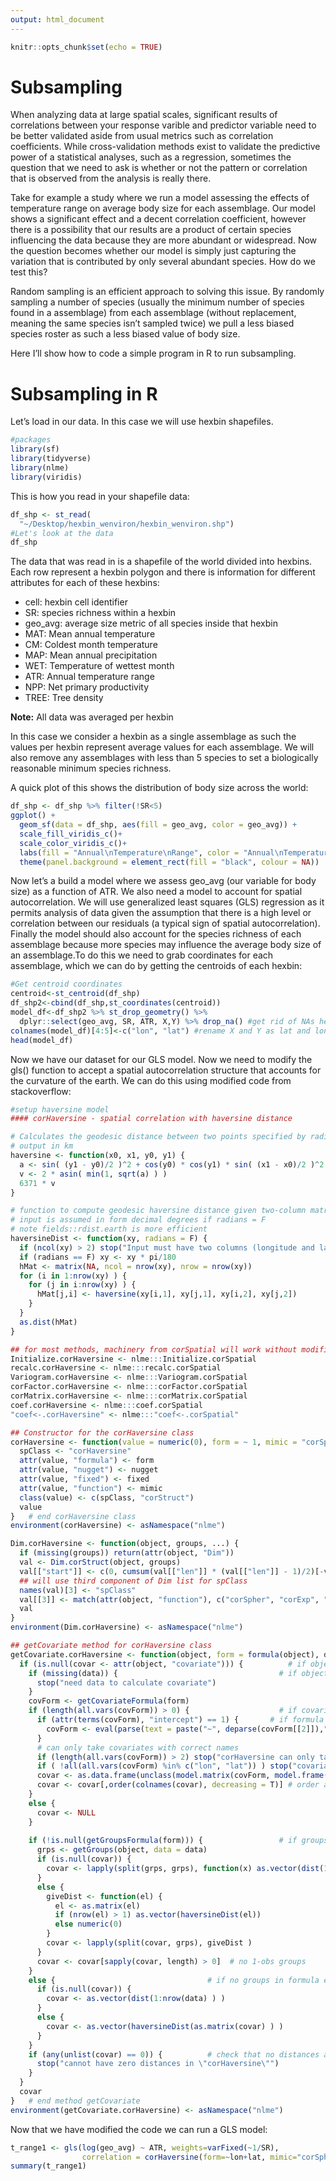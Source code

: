 ```yaml
---
output: html_document
---
```


```r
knitr::opts_chunk$set(echo = TRUE)
```

# Subsampling

When analyzing data at large spatial scales, significant results of correlations between your response varible and predictor variable need to be better validated aside from usual metrics such as correlation coefficients. While cross-validation methods exist to validate the predictive power of a statistical analyses, such as a regression, sometimes the question that we need to ask is whether or not the pattern or correlation that is observed from the analysis is really there. 

Take for example a study where we run a model assessing the effects of temperature range on average body size for each assemblage. Our model shows a significant effect and a decent correlation coefficient, however there is a possibility that our results are a product of certain species influencing the data because they are more abundant or widespread. Now the question becomes whether our model is simply just capturing the variation that is contributed by only several abundant species. How do we test this?

Random sampling is an efficient approach to solving this issue. By randomly sampling a number of species (usually the minimum number of species found in a assemblage) from each assemblage (without replacement, meaning the same species isn't sampled twice) we pull a less biased species roster as such a less biased value of body size.

Here I'll show how to code a simple program in R to run subsampling.

# Subsampling in R

Let's load in our data. In this case we will use hexbin shapefiles.

```r
#packages
library(sf)
library(tidyverse)
library(nlme)
library(viridis)
```

This is how you read in your shapefile data:

```r
df_shp <- st_read(
  "~/Desktop/hexbin_wenviron/hexbin_wenviron.shp")
#Let's look at the data
df_shp
```

The data that was read in is a shapefile of the world divided into hexbins. Each row represent a hexbin polygon and there is information for different attributes for each of these hexbins:

* cell: hexbin cell identifier
* SR: species richness within a hexbin
* geo_avg: average size metric of all species inside that hexbin
* MAT: Mean annual temperature
* CM: Coldest month temperature
* MAP: Mean annual precipitation
* WET: Temperature of wettest month
* ATR: Annual temperature range 
* NPP: Net primary productivity
* TREE: Tree density

**Note:** All data was averaged per hexbin

In this case we consider a hexbin as a single assemblage as such the values per hexbin represent average values for each assemblage. We will also remove any assemblages with less than 5 species to set a biologically reasonable minimum species richness.

A quick plot of this shows the distribution of body size across the world:

```r
df_shp <- df_shp %>% filter(!SR<5)
ggplot() +
  geom_sf(data = df_shp, aes(fill = geo_avg, color = geo_avg)) +
  scale_fill_viridis_c()+
  scale_color_viridis_c()+
  labs(fill = "Annual\nTemperature\nRange", color = "Annual\nTemperature\nRange") +
  theme(panel.background = element_rect(fill = "black", colour = NA))
```

Now let's a build a model where we assess geo_avg (our variable for body size) as a function of ATR. We also need a model to account for spatial autocorrelation. We will use generalized least squares (GLS) regression as it permits analysis of data given the assumption that there is a high level or correlation between our residuals (a typical sign of spatial autocorrelation). Finally the model should also account for the species richness of each assemblage because more species may influence the average body size of an assemblage.To do this we need to grab coordinates for each assemblage, which we can do by getting the centroids of each hexbin:

```r
#Get centroid coordinates
centroid<-st_centroid(df_shp)
df_shp2<-cbind(df_shp,st_coordinates(centroid))
model_df<-df_shp2 %>% st_drop_geometry() %>%
  dplyr::select(geo_avg, SR, ATR, X,Y) %>% drop_na() #get rid of NAs here
colnames(model_df)[4:5]<-c("lon", "lat") #rename X and Y as lat and lon
head(model_df)
```

Now we have our dataset for our GLS model. Now we need to modify the gls() function to accept a spatial autocorrelation structure that accounts for the curvature of the earth. We can do this using modified code from stackoverflow:

```r
#setup haversine model
#### corHaversine - spatial correlation with haversine distance

# Calculates the geodesic distance between two points specified by radian latitude/longitude using Haversine formula.
# output in km
haversine <- function(x0, x1, y0, y1) {
  a <- sin( (y1 - y0)/2 )^2 + cos(y0) * cos(y1) * sin( (x1 - x0)/2 )^2
  v <- 2 * asin( min(1, sqrt(a) ) )
  6371 * v
}

# function to compute geodesic haversine distance given two-column matrix of longitude/latitude
# input is assumed in form decimal degrees if radians = F
# note fields::rdist.earth is more efficient
haversineDist <- function(xy, radians = F) {
  if (ncol(xy) > 2) stop("Input must have two columns (longitude and latitude)")
  if (radians == F) xy <- xy * pi/180
  hMat <- matrix(NA, ncol = nrow(xy), nrow = nrow(xy))
  for (i in 1:nrow(xy) ) {
    for (j in i:nrow(xy) ) {
      hMat[j,i] <- haversine(xy[i,1], xy[j,1], xy[i,2], xy[j,2]) 
    }
  }
  as.dist(hMat)
}

## for most methods, machinery from corSpatial will work without modification
Initialize.corHaversine <- nlme:::Initialize.corSpatial
recalc.corHaversine <- nlme:::recalc.corSpatial
Variogram.corHaversine <- nlme:::Variogram.corSpatial
corFactor.corHaversine <- nlme:::corFactor.corSpatial
corMatrix.corHaversine <- nlme:::corMatrix.corSpatial
coef.corHaversine <- nlme:::coef.corSpatial
"coef<-.corHaversine" <- nlme:::"coef<-.corSpatial"

## Constructor for the corHaversine class
corHaversine <- function(value = numeric(0), form = ~ 1, mimic = "corSpher", nugget = FALSE, fixed = FALSE) {
  spClass <- "corHaversine"
  attr(value, "formula") <- form
  attr(value, "nugget") <- nugget
  attr(value, "fixed") <- fixed
  attr(value, "function") <- mimic
  class(value) <- c(spClass, "corStruct")
  value
}   # end corHaversine class
environment(corHaversine) <- asNamespace("nlme")

Dim.corHaversine <- function(object, groups, ...) {
  if (missing(groups)) return(attr(object, "Dim"))
  val <- Dim.corStruct(object, groups)
  val[["start"]] <- c(0, cumsum(val[["len"]] * (val[["len"]] - 1)/2)[-val[["M"]]])
  ## will use third component of Dim list for spClass
  names(val)[3] <- "spClass"
  val[[3]] <- match(attr(object, "function"), c("corSpher", "corExp", "corGaus", "corLin", "corRatio"), 0)
  val
}
environment(Dim.corHaversine) <- asNamespace("nlme")

## getCovariate method for corHaversine class
getCovariate.corHaversine <- function(object, form = formula(object), data) {
  if (is.null(covar <- attr(object, "covariate"))) {          # if object lacks covariate attribute
    if (missing(data)) {                                    # if object lacks data
      stop("need data to calculate covariate")
    }
    covForm <- getCovariateFormula(form)
    if (length(all.vars(covForm)) > 0) {                    # if covariate present
      if (attr(terms(covForm), "intercept") == 1) {       # if formula includes intercept
        covForm <- eval(parse(text = paste("~", deparse(covForm[[2]]),"-1",sep="")))    # remove intercept
      }
      # can only take covariates with correct names
      if (length(all.vars(covForm)) > 2) stop("corHaversine can only take two covariates, 'lon' and 'lat'")
      if ( !all(all.vars(covForm) %in% c("lon", "lat")) ) stop("covariates must be named 'lon' and 'lat'")
      covar <- as.data.frame(unclass(model.matrix(covForm, model.frame(covForm, data, drop.unused.levels = TRUE) ) ) )
      covar <- covar[,order(colnames(covar), decreasing = T)] # order as lon ... lat
    }
    else {
      covar <- NULL
    }
    
    if (!is.null(getGroupsFormula(form))) {                 # if groups in formula extract covar by groups
      grps <- getGroups(object, data = data)
      if (is.null(covar)) {
        covar <- lapply(split(grps, grps), function(x) as.vector(dist(1:length(x) ) ) )     # filler?
      } 
      else {
        giveDist <- function(el) {
          el <- as.matrix(el)
          if (nrow(el) > 1) as.vector(haversineDist(el))                       
          else numeric(0)
        }
        covar <- lapply(split(covar, grps), giveDist )
      }
      covar <- covar[sapply(covar, length) > 0]  # no 1-obs groups
    } 
    else {                                  # if no groups in formula extract distance
      if (is.null(covar)) {
        covar <- as.vector(dist(1:nrow(data) ) )
      } 
      else {
        covar <- as.vector(haversineDist(as.matrix(covar) ) )
      }
    }
    if (any(unlist(covar) == 0)) {          # check that no distances are zero
      stop("cannot have zero distances in \"corHaversine\"")
    }
  }
  covar
}   # end method getCovariate
environment(getCovariate.corHaversine) <- asNamespace("nlme")
```

Now that we have modified the code we can run a GLS model:

```r
t_range1 <- gls(log(geo_avg) ~ ATR, weights=varFixed(~1/SR),
                correlation = corHaversine(form=~lon+lat, mimic="corSpher"), data = model_df)
summary(t_range1)
```


